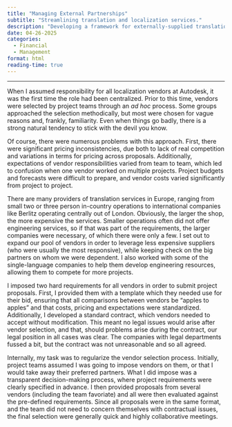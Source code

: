```yaml
---
title: "Managing External Partnerships"
subtitle: "Streamlining translation and localization services."
description: "Developing a framework for externally-supplied translation and localzatin services at Autodesk required creating new internal processes and both controlling and cultivating vendors."
date: 04-26-2025
categories: 
  - Financial
  - Management
format: html
reading-time: true
---
```


---


When I assumed responsibility for all localization vendors at Autodesk, it was the first time the role had been centralized. Prior to this time, vendors were selected by project teams through an *ad hoc* process. Some groups approached the selection methodically, but most were chosen for vague reasons and, frankly, familiarity. Even when things go badly, there is a strong natural tendency to stick with the devil you know.

Of course, there were numerous problems with this approach. First, there were significant pricing inconsistencies, due both to lack of real competition and variations in terms for pricing across proposals. Additionally, expectations of vendor responsibilities varied from team to team, which led to confusion when one vendor worked on multiple projects. Project budgets and forecasts were difficult to prepare, and vendor costs varied significantly from project to project.

There are many providers of translation services in Europe, ranging from small two or three person in-country operations to international companies like Berlitz operating centrally out of London. Obviously, the larger the shop, the more expensive the services. Smaller operations often did not offer engineering services, so if that was part of the requirements, the larger companies were necessary, of which there were only a few. I set out to expand our pool of vendors in order to leverage less expensive suppliers (who were usually the most responsive), while keeping check on the big partners on whom we were dependent. I also worked with some of the single-language companies to help them develop engineering resources, allowing them to compete for more projects.

I imposed two hard requirements for all vendors in order to submit project proposals. First, I provided them with a template which they needed use for their bid, ensuring that all comparisons between vendors be "apples to apples" and that costs, pricing and expectations were standardized. Additionally, I developed a standard contract, which vendors needed to accept without modification. This meant no legal issues would arise after vendor selection, and that, should problems arise during the contract, our legal position in all cases was clear. The companies with legal departments fussed a bit, but the contract was not unreasonable and so all agreed.

Internally, my task was to regularize the vendor selection process. Initially, project teams assumed I was going to impose vendors on them, or that I would take away their preferred partners. What I did impose was a transparent decision-making process, where project requirements were clearly specified in advance. I then provided proposals from several vendors (including the team favoriate) and all were then evaluated against the pre-defined requirements. Since all proposals were in the same format, and the team did not need to concern themselves with contractual issues, the final selection were generally quick and highly collaborative meetings.
